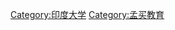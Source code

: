 {{Cat main|孟買大學}}
{{Commons cat|University of Mumbai}}

[[Category:印度大学|Category:印度大学]]
[[Category:孟买教育|Category:孟买教育]]